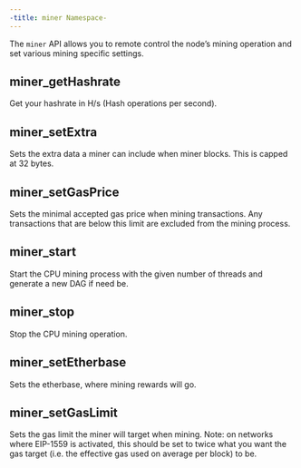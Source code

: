 ---
-title: miner Namespace-
---
The `miner` API allows you to remote control the node’s mining operation and set various mining specific settings.

## miner_getHashrate
Get your hashrate in H/s (Hash operations per second).

## miner_setExtra
Sets the extra data a miner can include when miner blocks. This is capped at 32 bytes.

## miner_setGasPrice
Sets the minimal accepted gas price when mining transactions. Any transactions that are below this limit are excluded from the mining process.

## miner_start
Start the CPU mining process with the given number of threads and generate a new DAG if need be.

## miner_stop
Stop the CPU mining operation.

## miner_setEtherbase
Sets the etherbase, where mining rewards will go.

## miner_setGasLimit
Sets the gas limit the miner will target when mining. Note: on networks where EIP-1559 is activated, this should be set to twice what you want the gas target (i.e. the effective gas used on average per block) to be.
